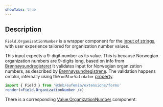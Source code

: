 ```yaml
---
showTabs: true
---
```


## Description

`Field.OrganizationNumber` is a wrapper component for the [input of strings](/uilib/extensions/forms/base-fields/String), with user experience tailored for organization number values.

This input expects a 9-digit number as its value. This is because Norwegian organization numbers are 9-digits long, based on info from [Brønnøysundregisteret](https://www.brreg.no/en/about-us-2/our-registers/about-the-central-coordinating-register-for-legal-entities-ccr/about-the-organisation-number/?nocache=1701776533136)
It validates input for Norwegian organization numbers, as described by [Brønnøysundregistrene](https://www.brreg.no/om-oss/registrene-vare/om-enhetsregisteret/organisasjonsnummeret/).
The validation happens on blur, internally using the `onBlurValidator` [property](/uilib/extensions/forms/feature-fields/OrganizationNumber/properties/#field-specific-properties).

```jsx
import { Field } from '@dnb/eufemia/extensions/forms'
render(<Field.OrganizationNumber />)
```

There is a corresponding [Value.OrganizationNumber](/uilib/extensions/forms/Value/OrganizationNumber) component.
